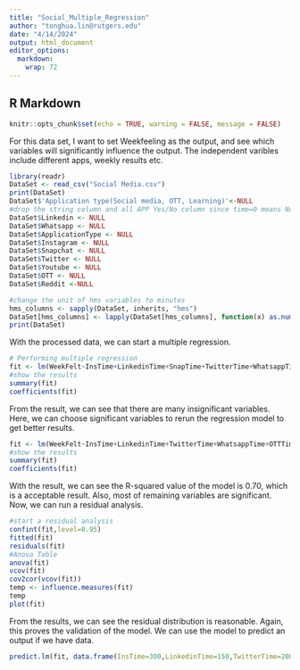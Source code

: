 ---
title: "Social_Multiple_Regression"
author: "tonghua.lin@rutgers.edu"
date: "4/14/2024"
output: html_document
editor_options: 
  markdown: 
    wrap: 72
---

## R Markdown
```{r setup, include=FALSE}
knitr::opts_chunk$set(echo = TRUE, warning = FALSE, message = FALSE)
```

For this data set, I want to set Weekfeeling as the output, and see which variables will significantly influence the output. The independent varibles include different apps, weekly results etc.
```{r}
library(readr)
DataSet <- read_csv("Social Media.csv")
print(DataSet)
DataSet$'Application type(Social media, OTT, Learning)'<-NULL
#drop the string column and all APP Yes/No column since time=0 means No
DataSet$Linkedin <- NULL
DataSet$Whatsapp <- NULL
DataSet$ApplicationType <- NULL
DataSet$Instagram <- NULL
DataSet$Snapchat <- NULL
DataSet$Twitter <- NULL
DataSet$Youtube <- NULL
DataSet$OTT <- NULL
DataSet$Reddit <-NULL

#change the unit of hms variables to minutes
hms_columns <- sapply(DataSet, inherits, "hms")
DataSet[hms_columns] <- lapply(DataSet[hms_columns], function(x) as.numeric(x) / 60)
print(DataSet)
```
With the processed data, we can start a multiple regression.
```{r}
# Performing multiple regression
fit <- lm(WeekFelt~InsTime+LinkedinTime+SnapTime+TwitterTime+WhatsappTime+YoutubeTime+OTTTime+RedditTime+JobInterview+Network+LearningItem+TiredWakeUP+TroubleSleep, data=DataSet)
#show the results
summary(fit)
coefficients(fit)
```
From the result, we can see that there are many insignificant variables. Here, we can choose significant variables to rerun the regression model to get better results.
```{r}
fit <- lm(WeekFelt~InsTime+LinkedinTime+TwitterTime+WhatsappTime+OTTTime+JobInterview+LearningItem+TiredWakeUP, data=DataSet)
#show the results
summary(fit)
coefficients(fit)
```
With the result, we can see the R-squared value of the model is 0.70, which is a acceptable result. Also, most of remaining variables are significant. Now, we can run a residual analysis.
```{r}
#start a residual analysis
confint(fit,level=0.95)
fitted(fit)
residuals(fit)
#Anova Table
anova(fit)
vcov(fit)
cov2cor(vcov(fit))
temp <- influence.measures(fit)
temp
plot(fit)
```
From the results, we can see the residual distribution is reasonable. Again, this proves the validation of the model. We can use the model to predict an output if we have data.
```{r}
predict.lm(fit, data.frame(InsTime=300,LinkedinTime=150,TwitterTime=200,WhatsappTime=300,OTTTime=60,JobInterview=1,LearningItem=3,TiredWakeUP=0))
```

